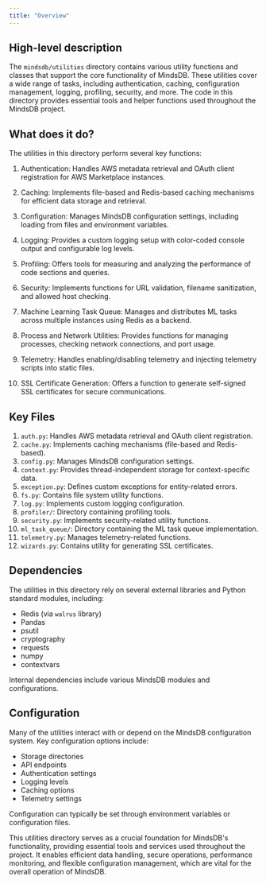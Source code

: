```yaml
---
title: "Overview"
---
```


## High-level description
The `mindsdb/utilities` directory contains various utility functions and classes that support the core functionality of MindsDB. These utilities cover a wide range of tasks, including authentication, caching, configuration management, logging, profiling, security, and more. The code in this directory provides essential tools and helper functions used throughout the MindsDB project.

## What does it do?
The utilities in this directory perform several key functions:

1. Authentication: Handles AWS metadata retrieval and OAuth client registration for AWS Marketplace instances.

2. Caching: Implements file-based and Redis-based caching mechanisms for efficient data storage and retrieval.

3. Configuration: Manages MindsDB configuration settings, including loading from files and environment variables.

4. Logging: Provides a custom logging setup with color-coded console output and configurable log levels.

5. Profiling: Offers tools for measuring and analyzing the performance of code sections and queries.

6. Security: Implements functions for URL validation, filename sanitization, and allowed host checking.

7. Machine Learning Task Queue: Manages and distributes ML tasks across multiple instances using Redis as a backend.

8. Process and Network Utilities: Provides functions for managing processes, checking network connections, and port usage.

9. Telemetry: Handles enabling/disabling telemetry and injecting telemetry scripts into static files.

10. SSL Certificate Generation: Offers a function to generate self-signed SSL certificates for secure communications.

## Key Files
1. `auth.py`: Handles AWS metadata retrieval and OAuth client registration.
2. `cache.py`: Implements caching mechanisms (file-based and Redis-based).
3. `config.py`: Manages MindsDB configuration settings.
4. `context.py`: Provides thread-independent storage for context-specific data.
5. `exception.py`: Defines custom exceptions for entity-related errors.
6. `fs.py`: Contains file system utility functions.
7. `log.py`: Implements custom logging configuration.
8. `profiler/`: Directory containing profiling tools.
9. `security.py`: Implements security-related utility functions.
10. `ml_task_queue/`: Directory containing the ML task queue implementation.
11. `telemetry.py`: Manages telemetry-related functions.
12. `wizards.py`: Contains utility for generating SSL certificates.

## Dependencies
The utilities in this directory rely on several external libraries and Python standard modules, including:

- Redis (via `walrus` library)
- Pandas
- psutil
- cryptography
- requests
- numpy
- contextvars

Internal dependencies include various MindsDB modules and configurations.

## Configuration
Many of the utilities interact with or depend on the MindsDB configuration system. Key configuration options include:

- Storage directories
- API endpoints
- Authentication settings
- Logging levels
- Caching options
- Telemetry settings

Configuration can typically be set through environment variables or configuration files.

This utilities directory serves as a crucial foundation for MindsDB's functionality, providing essential tools and services used throughout the project. It enables efficient data handling, secure operations, performance monitoring, and flexible configuration management, which are vital for the overall operation of MindsDB.